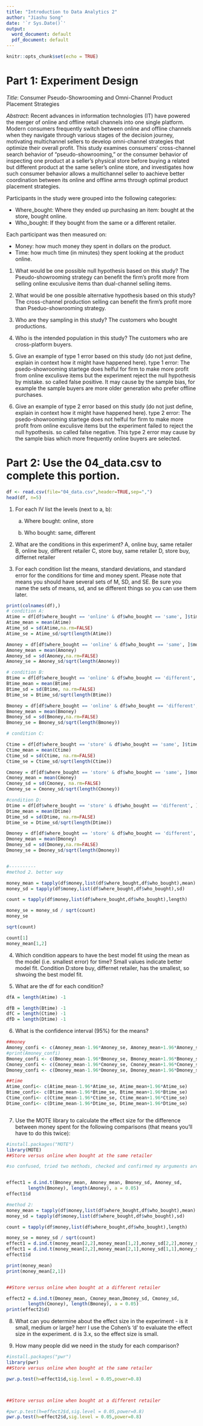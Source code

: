```yaml
---
title: "Introduction to Data Analytics 2"
author: "Jiashu Song"
date: '`r Sys.Date()`'
output:
  word_document: default
  pdf_document: default
---
```


```r
knitr::opts_chunk$set(echo = TRUE)
```

# Part 1: Experiment Design

*Title*: Consumer Pseudo-Showrooming and Omni-Channel Product Placement Strategies

*Abstract*: Recent advances in information technologies (IT) have powered the merger of online and offline retail channels into one single platform. Modern consumers frequently switch between online and offline channels when they navigate through various stages of the decision journey, motivating multichannel sellers to develop omni-channel strategies that optimize their overall profit. This study examines consumers' cross-channel search behavior of "pseudo-showrooming," or the consumer behavior of inspecting one product at a seller's physical store before buying a related but different product at the same seller’s online store, and investigates how such consumer behavior allows a multichannel seller to aachieve better coordination between its online and offline arms through optimal product placement strategies.

Participants in the study were grouped into the following categories: 

  - Where_bought: Where they ended up purchasing an item: bought at the store, bought online. 
  - Who_bought: If they bought from the same or a different retailer. 

Each participant was then measured on:

  - Money: how much money they spent in dollars on the product.
  - Time: how much time (in minutes) they spent looking at the product online. 

1)	What would be one possible null hypothesis based on this study?
    The Pseudo-showrooming strategy can benefit the firm's profit more from selling online exculusive items than dual-channel selling items. 

2)	What would be one possible alternative hypothesis based on this study?
    The cross-channel production selling can benefit the firm's profit more than Pseduo-showrooming strategy. 
    
3)	Who are they sampling in this study?
    The customers who bought productions.

4)	Who is the intended population in this study?
    The customers who are cross-platform buyers.

5)	Give an example of type 1 error based on this study (do not just define, explain in context how it might have happened here).
    type 1 error: The psedo-showrooming startege does helful for firm to make more profit from online exculisve items but the experiment reject the null hypothesis by mistake. so called false positive. It may cause by the sample bias, for example the sample buyers are more older generation who prefer offline purchases. 
    
6)	Give an example of type 2 error based on this study (do not just define, explain in context how it might have happened here).
    type 2 error: The psedo-showrooming startege does not helful for firm to make more profit from online exculisve items but the experiment failed to reject the null hypothesis. so called false negative. This type 2 error may cause by the sample bias which more frequently online buyers are selected. 

# Part 2: Use the 04_data.csv to complete this portion.

```r
df <- read.csv(file="04_data.csv",header=TRUE,sep=",")
head(df, n=5)
```

1)	For each IV list the levels (next to a, b):

    a.	Where bought: online, store

    b.	Who bought: same, different
    
2)	What are the conditions in this experiment?
    A, online buy, same retailer
    B, online buy, different retailer
    C, store buy, same retailer
    D, store buy, differnet retailer 

3)	For each condition list the means, standard deviations, and standard error for the conditions for time and money spent. Please note that means you should have several sets of M, SD, and SE. Be sure you name the sets of means, sd, and se different things so you can use them later.

```r
print(colnames(df),)
# condition A:
Atime = df[df$where_bought == 'online' & df$who_bought == 'same', ]$time
Atime_mean = mean(Atime)
Atime_sd = sd(Atime,na.rm=FALSE)
Atime_se = Atime_sd/sqrt(length(Atime))

Amoney = df[df$where_bought == 'online' & df$who_bought == 'same', ]$money
Amoney_mean = mean(Amoney)
Amoney_sd = sd(Amoney,na.rm=FALSE)
Amoney_se = Amoney_sd/sqrt(length(Amoney))

# condition B:
Btime = df[df$where_bought == 'online' & df$who_bought == 'different', ]$time
Btime_mean = mean(Btime)
Btime_sd = sd(Btime, na.rm=FALSE)
Btime_se = Btime_sd/sqrt(length(Btime))

Bmoney = df[df$where_bought == 'online' & df$who_bought == 'different', ]$money
Bmoney_mean = mean(Bmoney)
Bmoney_sd = sd(Bmoney,na.rm=FALSE)
Bmoney_se = Bmoney_sd/sqrt(length(Bmoney))

# condition C:

Ctime = df[df$where_bought == 'store' & df$who_bought == 'same', ]$time
Ctime_mean = mean(Ctime)
Ctime_sd = sd(Ctime, na.rm=FALSE)
Ctime_se = Ctime_sd/sqrt(length(Ctime))

Cmoney = df[df$where_bought == 'store' & df$who_bought == 'same', ]$money
Cmoney_mean = mean(Cmoney)
Cmoney_sd = sd(Cmoney, na.rm=FALSE)
Cmoney_se = Cmoney_sd/sqrt(length(Cmoney))

#condition D:
Dtime = df[df$where_bought == 'store' & df$who_bought == 'different', ]$time
Dtime_mean = mean(Dtime)
Dtime_sd = sd(Dtime, na.rm=FALSE)
Dtime_se = Dtime_sd/sqrt(length(Dtime))

Dmoney = df[df$where_bought == 'store' & df$who_bought == 'different', ]$money
Dmoney_mean = mean(Dmoney)
Dmoney_sd = sd(Dmoney,na.rm=FALSE)
Dmoney_se = Dmoney_sd/sqrt(length(Dmoney))


#----------
#method 2. better way

money_mean = tapply(df$money,list(df$where_bought,df$who_bought),mean)
money_sd = tapply(df$money,list(df$where_bought,df$who_bought),sd)

count = tapply(df$money,list(df$where_bought,df$who_bought),length)

money_se = money_sd / sqrt(count)
money_se

sqrt(count)

count[1]
money_mean[1,2] 

```

4)	Which condition appears to have the best model fit using the mean as the model (i.e. smallest error) for time?
    Small values indicate better model fit.
    Condition D:store buy, differnet retailer,  has the smallest, so shwoing the best model fit. 
    
5)	What are the df for each condition?

```r
dfA = length(Atime) -1

dfB = length(Btime) -1
dfC = length(Ctime) -1
dfD = length(Dtime) -1

```

6)	What is the confidence interval (95%) for the means?

```r
##money
Amoney_confi <- c(Amoney_mean-1.96*Amoney_se, Amoney_mean+1.96*Amoney_se)
#print(Amoney_confi)
Bmoney_confi <- c(Bmoney_mean-1.96*Bmoney_se, Bmoney_mean+1.96*Bmoney_se)
Cmoney_confi <- c(Cmoney_mean-1.96*Cmoney_se, Cmoney_mean+1.96*Cmoney_se)
Dmoney_confi <- c(Dmoney_mean-1.96*Dmoney_se, Dmoney_mean+1.96*Dmoney_se)

##time
Atime_confi<- c(Atime_mean-1.96*Atime_se, Atime_mean+1.96*Atime_se)
Btime_confi<- c(Btime_mean-1.96*Btime_se, Btime_mean+1.96*Btime_se)
Ctime_confi<- c(Ctime_mean-1.96*Ctime_se, Ctime_mean+1.96*Ctime_se)
Dtime_confi<- c(Dtime_mean-1.96*Dtime_se, Dtime_mean+1.96*Dtime_se)



```

7)	Use the MOTE library to calculate the effect size for the difference between money spent for the following comparisons (that means you'll have to do this twice):

```r
#install.packages("MOTE")
library(MOTE)
##Store versus online when bought at the same retailer

#so confused, tried two methods, checked and confirmed my arguments are correct, not sure why the reuslt is >1.... unless I calcuate the comparison between online purchase with same versus different retailer


effect1 = d.ind.t(Bmoney_mean, Amoney_mean, Bmoney_sd, Amoney_sd,
        length(Bmoney), length(Amoney), a = 0.05)
effect1$d

#method 2: 
money_mean = tapply(df$money,list(df$where_bought,df$who_bought),mean)
money_sd = tapply(df$money,list(df$where_bought,df$who_bought),sd)

count = tapply(df$money,list(df$where_bought,df$who_bought),length)

money_se = money_sd / sqrt(count)
effect1 = d.ind.t(money_mean[2,2],money_mean[1,2],money_sd[2,2],money_sd[1,2],count[1],count[1], a = 0.05)
effect1 = d.ind.t(money_mean[2,2],money_mean[2,1],money_sd[1,1],money_sd[1,2],count[1],count[1], a = 0.05)
effect1$d

print(money_mean)
print(money_mean[2,1])


##Store versus online when bought at a different retailer

effect2 = d.ind.t(Dmoney_mean, Cmoney_mean,Dmoney_sd, Cmoney_sd,
        length(Cmoney), length(Bmoney), a = 0.05)
print(effect2$d)

```

8)	What can you determine about the effect size in the experiment - is it small, medium or large? 
    herr I use the Cohen’s ‘d’ to evaluate the effect size in the experiment. d is 3.x, so the effect size is small.

9)	How many people did we need in the study for each comparison?
```r
#install.packages("pwr")
library(pwr)
##Store versus online when bought at the same retailer

pwr.p.test(h=effect1$d,sig.level = 0.05,power=0.8)  



##Store versus online when bought at a different retailer

#pwr.p.test(h=effect2$d,sig.level = 0.05,power=0.8)
pwr.p.test(h=effect2$d,sig.level = 0.05,power=0.8)
```
